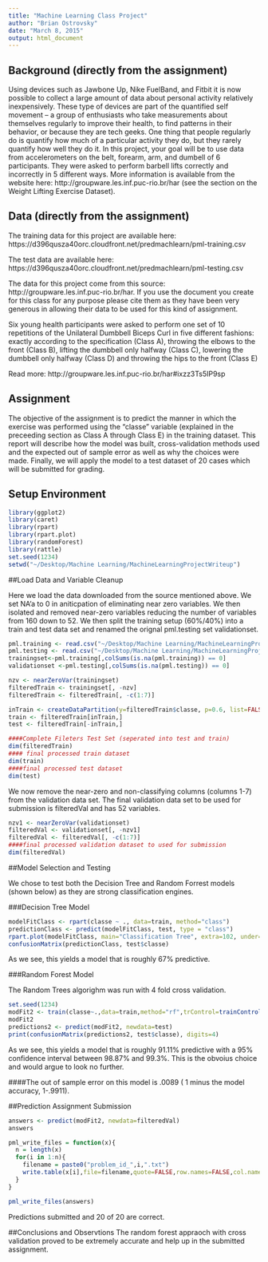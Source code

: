 ```yaml
---
title: "Machine Learning Class Project"
author: "Brian Ostrovsky"
date: "March 8, 2015"
output: html_document
---
```

## Background (directly from the assignment)

Using devices such as Jawbone Up, Nike FuelBand, and Fitbit it is now possible to collect a large amount of data about personal activity relatively inexpensively. These type of devices are part of the quantified self movement – a group of enthusiasts who take measurements about themselves regularly to improve their health, to find patterns in their behavior, or because they are tech geeks. One thing that people regularly do is quantify how much of a particular activity they do, but they rarely quantify how well they do it. In this project, your goal will be to use data from accelerometers on the belt, forearm, arm, and dumbell of 6 participants. They were asked to perform barbell lifts correctly and incorrectly in 5 different ways. More information is available from the website here: http://groupware.les.inf.puc-rio.br/har (see the section on the Weight Lifting Exercise Dataset). 

## Data (directly from the assignment)

The training data for this project are available here: 
https://d396qusza40orc.cloudfront.net/predmachlearn/pml-training.csv

The test data are available here: 
https://d396qusza40orc.cloudfront.net/predmachlearn/pml-testing.csv

The data for this project come from this source: http://groupware.les.inf.puc-rio.br/har. If you use the document you create for this class for any purpose please cite them as they have been very generous in allowing their data to be used for this kind of assignment. 

Six young health participants were asked to perform one set of 10 repetitions of the Unilateral Dumbbell Biceps Curl in five different fashions: exactly according to the specification (Class A), throwing the elbows to the front (Class B), lifting the dumbbell only halfway (Class C), lowering the dumbbell only halfway (Class D) and throwing the hips to the front (Class E)

Read more: http://groupware.les.inf.puc-rio.br/har#ixzz3Ts5IP9sp

## Assignment

The objective of the assignment is to predict the manner in which the exercise was performed using the "classe" variable (explained in the preceeding section as Class A through Class E) in the training dataset.  This report will describe how the model was built, cross-validation methods used and the expected out of sample error as well as why the choices were made.  Finally, we will apply the model to a test dataset of 20 cases which will be submitted for grading.

## Setup Environment 

```r
library(ggplot2)
library(caret)
library(rpart)
library(rpart.plot)
library(randomForest)
library(rattle)
set.seed(1234)
setwd("~/Desktop/Machine Learning/MachineLearningProjectWriteup")
```

##Load Data and Variable Cleanup

Here we load the data downloaded from the source mentioned above.  We set NA'a to 0 in aniticpation of eliminating near zero variables. We then isolated and removed near-zero variables reducing the number of variables from 160 down to 52. We then split the training setup (60%/40%) into a train and test data set and renamed the orignal pml.testing set validationset.

```r
pml.training <- read.csv("~/Desktop/Machine Learning/MachineLearningProjectWriteup/pml-training.csv")
pml.testing <- read.csv("~/Desktop/Machine Learning/MachineLearningProjectWriteup/pml-testing.csv")
trainingset<-pml.training[,colSums(is.na(pml.training)) == 0]
validationset <-pml.testing[,colSums(is.na(pml.testing)) == 0]
```
```r
nzv <- nearZeroVar(trainingset)
filteredTrain <- trainingset[, -nzv]
filteredTrain <- filteredTrain[, -c(1:7)]

inTrain <- createDataPartition(y=filteredTrain$classe, p=0.6, list=FALSE)
train <- filteredTrain[inTrain,]
test <- filteredTrain[-inTrain,]

####Complete Fileters Test Set (seperated into test and train)
dim(filteredTrain)
#### final processed train dataset
dim(train)
####final processed test dataset
dim(test)
```

We now remove the near-zero and non-classifying columns (columns 1-7) from the validation data set. The final validation data set to be used for submission is filteredVal and has 52 variables.

```r
nzv1 <- nearZeroVar(validationset)
filteredVal <- validationset[, -nzv1]
filteredVal <- filteredVal[, -c(1:7)]
####final processed validation dataset to used for submission
dim(filteredVal)
```

##Model Selection and Testing

We chose to test both the Decision Tree and Random Forrest models (shown below) as they are strong classification engines. 

###Decision Tree Model
```r
modelFitClass <- rpart(classe ~ ., data=train, method="class")
predictionClass <- predict(modelFitClass, test, type = "class")
rpart.plot(modelFitClass, main="Classification Tree", extra=102, under=TRUE, faclen=0)
confusionMatrix(predictionClass, test$classe)
```
As we see, this yields a model that is roughly 67% predictive.

###Random Forest Model

The Random Trees algorighm was run with 4 fold cross validation.
```r
set.seed(1234)
modFit2 <- train(classe~.,data=train,method="rf",trControl=trainControl(method="cv",number=4),prox=TRUE, allowParallel=TRUE)
modFit2
predictions2 <- predict(modFit2, newdata=test)
print(confusionMatrix(predictions2, test$classe), digits=4)
```
As we see, this yields a model that is roughly 91.11% predictive with a 95% confidence interval between 98.87% and 99.3%. This is the obvoius choice and would argue to look no further. 

####The out of sample error on this model is .0089 ( 1 minus the model accuracy, 1-.9911).

##Prediction Assignment Submission
```r
answers <- predict(modFit2, newdata=filteredVal)
answers

pml_write_files = function(x){
  n = length(x)
  for(i in 1:n){
    filename = paste0("problem_id_",i,".txt")
    write.table(x[i],file=filename,quote=FALSE,row.names=FALSE,col.names=FALSE)
  }
}

pml_write_files(answers)
```
Predictions submitted and 20 of 20 are correct.

##Conclusions and Observtions
The random forest appraoch with cross validation proved to be extremely accurate and help up in the submitted assignment.  
